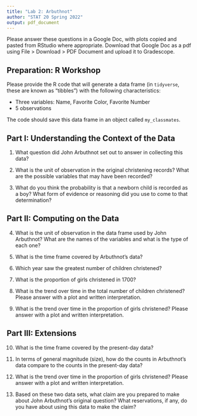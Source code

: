 ```yaml
---
title: "Lab 2: Arbuthnot"
author: "STAT 20 Spring 2022"
output: pdf_document
---
```


Please answer these questions in a Google Doc, with plots copied and pasted from RStudio where appropriate. Download that Google Doc as a pdf using File > Download > PDF Document and upload it to Gradescope.

## Preparation: R Workshop

Please provide the R code that will generate a data frame (in `tidyverse`, these are known as "tibbles") with the following characteristics:

- Three variables: Name, Favorite Color, Favorite Number  
- 5 observations

The code should save this data frame in an object called `my_classmates`.

## Part I: Understanding the Context of the Data

1. What question did John Arbuthnot set out to answer in collecting this data?

2. What is the unit of observation in the original christening records? What are the possible variables that may have been recorded?

3. What do you think the probability is that a newborn child is recorded as a boy? What form of evidence or reasoning did you use to come to that determination?


## Part II: Computing on the Data

4. What is the unit of observation in the data frame used by John Arbuthnot? What are the names of the variables and what is the type of each one?

5. What is the time frame covered by Arbuthnot's data?

6. Which year saw the greatest number of children christened?

7. What is the proportion of girls christened in 1700?

8. What is the trend over time in the total number of children christened? Please answer with a plot and written interpretation.

9. What is the trend over time in the proportion of girls christened? Please answer with a plot and written interpretation.

## Part III: Extensions

10. What is the time frame covered by the present-day data?

12. In terms of general magnitude (size), how do the counts in Arbuthnot's data compare to the counts in the present-day data?

13. What is the trend over time in the proportion of girls christened? Please answer with a plot and written interpretation.

14. Based on these two data sets, what claim are you prepared to make about John Arbuthnot's original question? What reservations, if any, do you have about using this data to make the claim?

